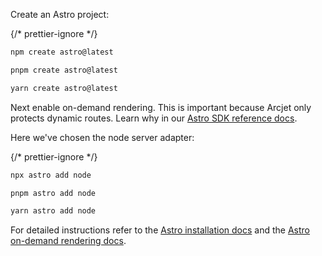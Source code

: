 
Create an Astro project:

{/* prettier-ignore */}
<SelectableContent client:load syncKey="packageManager" frameworkSwitcher>
<div slot="npm" slotIdx="1">

```sh
npm create astro@latest
```

</div>
<div slot="pnpm" slotIdx="2">

```sh
pnpm create astro@latest
```

</div>
<div slot="yarn" slotIdx="3">

```sh
yarn create astro@latest
```

</div>
</SelectableContent>

Next enable on-demand rendering. This is important because Arcjet only protects
dynamic routes. Learn why in our [Astro SDK reference docs](/reference/astro#static-routes).

Here we've chosen the node server adapter:

{/* prettier-ignore */}
<SelectableContent client:load syncKey="packageManager" frameworkSwitcher>
<div slot="npm" slotIdx="1">

```sh
npx astro add node
```

</div>
<div slot="pnpm" slotIdx="2">

```sh
pnpm astro add node
```

</div>
<div slot="yarn" slotIdx="3">

```sh
yarn astro add node
```

</div>
</SelectableContent>

For detailed instructions refer to the [Astro installation docs](https://docs.astro.build/en/install-and-setup/)
and the [Astro on-demand rendering docs](https://docs.astro.build/en/guides/on-demand-rendering/).
